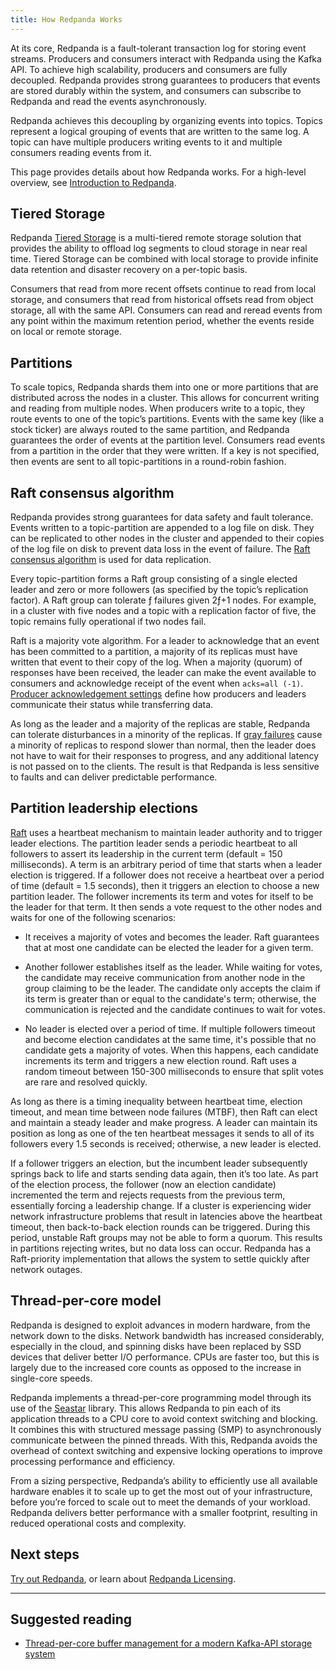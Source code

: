 ```yaml
---
title: How Redpanda Works
---
```


<head>
    <meta name="title" content="Redpanda's Architecture | Redpanda Docs"/>
    <meta name="description" content="Overview of Redpanda architecture"/>
</head>

At its core, Redpanda is a fault-tolerant transaction log for storing event streams. Producers and consumers interact with Redpanda using the Kafka API. To achieve high scalability, producers and consumers are fully decoupled. Redpanda provides strong guarantees to producers that events are stored durably within the system, and consumers can subscribe to Redpanda and read the events asynchronously. 

Redpanda achieves this decoupling by organizing events into topics. Topics represent a logical grouping of events that are written to the same log. A topic can have multiple producers writing events to it and multiple consumers reading events from it.

This page provides details about how Redpanda works. For a high-level overview, see [Introduction to Redpanda](../../introduction/intro-to-events).

## Tiered Storage

Redpanda [Tiered Storage](../../data-management/tiered-storage/) is a multi-tiered remote storage solution that provides the ability to offload log segments to cloud storage in near real time. Tiered Storage can be combined with local storage to provide infinite data retention and disaster recovery on a per-topic basis.

Consumers that read from more recent offsets continue to read from local storage, and consumers that read from historical offsets read from object storage, all with the same API. Consumers can read and reread events from any point within the maximum retention period, whether the events reside on local or remote storage.

## Partitions

To scale topics, Redpanda shards them into one or more partitions that are distributed across the nodes in a cluster. This allows for concurrent writing and reading from multiple nodes. When producers write to a topic, they route events to one of the topic’s partitions. Events with the same key (like a stock ticker) are always routed to the same partition, and Redpanda guarantees the order of events at the partition level. Consumers read events from a partition in the order that they were written. If a key is not specified, then events are sent to all topic-partitions in a round-robin fashion.

## Raft consensus algorithm

Redpanda provides strong guarantees for data safety and fault tolerance. Events written to a topic-partition are appended to a log file on disk. They can be replicated to other nodes in the cluster and appended to their copies of the log file on disk to prevent data loss in the event of failure. The [Raft consensus algorithm](https://raft.github.io/) is used for data replication. 

Every topic-partition forms a Raft group consisting of a single elected leader and zero or more followers (as specified by the topic’s replication factor). A Raft group can tolerate ƒ failures given 2ƒ+1 nodes. For example, in a cluster with five nodes and a topic with a replication factor of five, the topic remains fully operational if two nodes fail.

Raft is a majority vote algorithm. For a leader to acknowledge that an event has been committed to a partition, a majority of its replicas must have written that event to their copy of the log. When a majority (quorum) of responses have been received, the leader can make the event available to consumers and acknowledge receipt of the event when `acks=all (-1)`. [Producer acknowledgement settings](https://docs.redpanda.com/docs/platform/development/configure-producers/#producer-acknowledgement-settings) define how producers and leaders communicate their status while transferring data. 

As long as the leader and a majority of the replicas are stable, Redpanda can tolerate disturbances in a minority of the replicas. If [gray failures](https://blog.acolyer.org/2017/06/15/gray-failure-the-achilles-heel-of-cloud-scale-systems/) cause a minority of replicas to respond slower than normal, then the leader does not have to wait for their responses to progress, and any additional latency is not passed on to the clients. The result is that Redpanda is less sensitive to faults and can deliver predictable performance.

## Partition leadership elections

[Raft](https://raft.github.io/) uses a heartbeat mechanism to maintain leader authority and to trigger leader elections. The partition leader sends a periodic heartbeat to all followers to assert its leadership in the current term (default = 150 milliseconds). A term is an arbitrary period of time that starts when a leader election is triggered. If a follower does not receive a heartbeat over a period of time (default = 1.5 seconds), then it triggers an election to choose a new partition leader. The follower increments its term and votes for itself to be the leader for that term. It then sends a vote request to the other nodes and waits for one of the following scenarios:

- It receives a majority of votes and becomes the leader. Raft guarantees that at most one candidate can be elected the leader for a given term.

- Another follower establishes itself as the leader. While waiting for votes, the candidate may receive communication from another node in the group claiming to be the leader. The candidate only accepts the claim if its term is greater than or equal to the candidate's term; otherwise, the communication is rejected and the candidate continues to wait for votes.

- No leader is elected over a period of time. If multiple followers timeout and become election candidates at the same time, it's possible that no candidate gets a majority of votes. When this happens, each candidate increments its term and triggers a new election round. Raft uses a random timeout between 150-300 milliseconds to ensure that split votes are rare and resolved quickly. 

As long as there is a timing inequality between heartbeat time, election timeout, and mean time between node failures (MTBF), then Raft can elect and maintain a steady leader and make progress. A leader can maintain its position as long as one of the ten heartbeat messages it sends to all of its followers every 1.5 seconds is received; otherwise, a new leader is elected.

If a follower triggers an election, but the incumbent leader subsequently springs back to life and starts sending data again, then it’s too late. As part of the election process, the follower (now an election candidate) incremented the term and rejects requests from the previous term, essentially forcing a leadership change. If a cluster is experiencing wider network infrastructure problems that result in latencies above the heartbeat timeout, then back-to-back election rounds can be triggered. During this period, unstable Raft groups may not be able to form a quorum. This results in partitions rejecting writes, but no data loss can occur. Redpanda has a Raft-priority implementation that allows the system to settle quickly after network outages.

## Thread-per-core model

Redpanda is designed to exploit advances in modern hardware, from the network down to the disks. Network bandwidth has increased considerably, especially in the cloud, and spinning disks have been replaced by SSD devices that deliver better I/O performance. CPUs are faster too, but this is largely due to the increased core counts as opposed to the increase in single-core speeds.

Redpanda implements a thread-per-core programming model through its use of the [Seastar](https://seastar.io/) library. This allows Redpanda to pin each of its application threads to a CPU core to avoid context switching and blocking. It combines this with structured message passing (SMP) to asynchronously communicate between the pinned threads. With this, Redpanda avoids the overhead of context switching and expensive locking operations to improve processing performance and efficiency.

From a sizing perspective, Redpanda’s ability to efficiently use all available hardware enables it to scale up to get the most out of your infrastructure, before you’re forced to scale out to meet the demands of your workload. Redpanda delivers better performance with a smaller footprint, resulting in reduced operational costs and complexity.

## Next steps

[Try out Redpanda](../../quickstart/), or learn about [Redpanda Licensing](../../introduction/licenses). 

---
## Suggested reading

- [Thread-per-core buffer management for a modern Kafka-API storage system](https://redpanda.com/blog/tpc-buffers?utm_medium=content&utm_assetname=sizing_guide&utm_assettype=report&utm_source=gated_content&utm_campaign=tpc_architecture_blog)